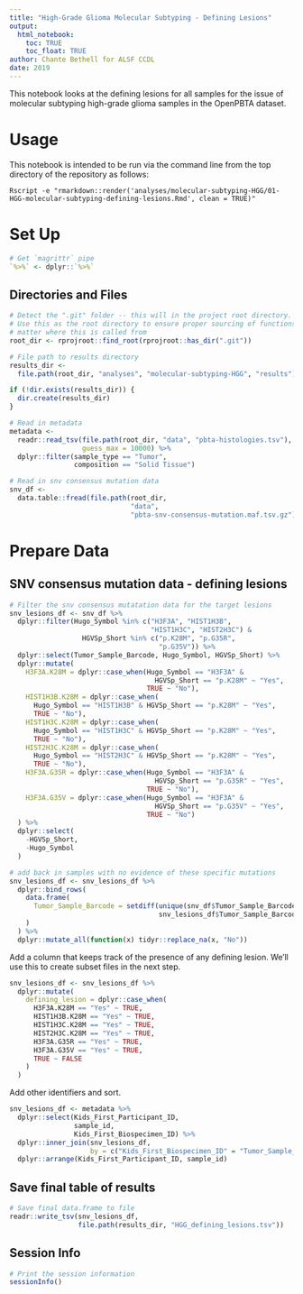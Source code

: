 ```yaml
---
title: "High-Grade Glioma Molecular Subtyping - Defining Lesions"
output: 
  html_notebook:
    toc: TRUE
    toc_float: TRUE
author: Chante Bethell for ALSF CCDL
date: 2019
---
```


This notebook looks at the defining lesions for all samples for the issue of 
molecular subtyping high-grade glioma samples in the OpenPBTA dataset. 

# Usage

This notebook is intended to be run via the command line from the top directory
of the repository as follows:

```
Rscript -e "rmarkdown::render('analyses/molecular-subtyping-HGG/01-HGG-molecular-subtyping-defining-lesions.Rmd', clean = TRUE)"
```

# Set Up

```r
# Get `magrittr` pipe
`%>%` <- dplyr::`%>%`
```

## Directories and Files

```r
# Detect the ".git" folder -- this will in the project root directory.
# Use this as the root directory to ensure proper sourcing of functions no
# matter where this is called from
root_dir <- rprojroot::find_root(rprojroot::has_dir(".git"))

# File path to results directory
results_dir <-
  file.path(root_dir, "analyses", "molecular-subtyping-HGG", "results")

if (!dir.exists(results_dir)) {
  dir.create(results_dir)
}

# Read in metadata
metadata <-
  readr::read_tsv(file.path(root_dir, "data", "pbta-histologies.tsv"), 
                  guess_max = 10000) %>%
  dplyr::filter(sample_type == "Tumor",
                composition == "Solid Tissue") 

# Read in snv consensus mutation data
snv_df <-
  data.table::fread(file.path(root_dir,
                              "data",
                              "pbta-snv-consensus-mutation.maf.tsv.gz"))
```

# Prepare Data 

## SNV consensus mutation data - defining lesions

```r
# Filter the snv consensus mutatation data for the target lesions
snv_lesions_df <- snv_df %>%
  dplyr::filter(Hugo_Symbol %in% c("H3F3A", "HIST1H3B",
                                   "HIST1H3C", "HIST2H3C") &
                  HGVSp_Short %in% c("p.K28M", "p.G35R",
                                     "p.G35V")) %>%
  dplyr::select(Tumor_Sample_Barcode, Hugo_Symbol, HGVSp_Short) %>%
  dplyr::mutate(
    H3F3A.K28M = dplyr::case_when(Hugo_Symbol == "H3F3A" &
                                    HGVSp_Short == "p.K28M" ~ "Yes",
                                  TRUE ~ "No"),
    HIST1H3B.K28M = dplyr::case_when(
      Hugo_Symbol == "HIST1H3B" & HGVSp_Short == "p.K28M" ~ "Yes",
      TRUE ~ "No"),
    HIST1H3C.K28M = dplyr::case_when(
      Hugo_Symbol == "HIST1H3C" & HGVSp_Short == "p.K28M" ~ "Yes",
      TRUE ~ "No"),
    HIST2H3C.K28M = dplyr::case_when(
      Hugo_Symbol == "HIST2H3C" & HGVSp_Short == "p.K28M" ~ "Yes",
      TRUE ~ "No"),
    H3F3A.G35R = dplyr::case_when(Hugo_Symbol == "H3F3A" &
                                    HGVSp_Short == "p.G35R" ~ "Yes",
                                  TRUE ~ "No"),
    H3F3A.G35V = dplyr::case_when(Hugo_Symbol == "H3F3A" &
                                    HGVSp_Short == "p.G35V" ~ "Yes",
                                  TRUE ~ "No")
  ) %>%
  dplyr::select(
    -HGVSp_Short,
    -Hugo_Symbol
  ) 

# add back in samples with no evidence of these specific mutations
snv_lesions_df <- snv_lesions_df %>%
  dplyr::bind_rows(
    data.frame(
      Tumor_Sample_Barcode = setdiff(unique(snv_df$Tumor_Sample_Barcode),
                                     snv_lesions_df$Tumor_Sample_Barcode)
    )
  ) %>%
  dplyr::mutate_all(function(x) tidyr::replace_na(x, "No"))
```

Add a column that keeps track of the presence of any defining lesion.
We'll use this to create subset files in the next step.

```r
snv_lesions_df <- snv_lesions_df %>%
  dplyr::mutate(
    defining_lesion = dplyr::case_when(
      H3F3A.K28M == "Yes" ~ TRUE,
      HIST1H3B.K28M == "Yes" ~ TRUE,
      HIST1H3C.K28M == "Yes" ~ TRUE,
      HIST2H3C.K28M == "Yes" ~ TRUE,
      H3F3A.G35R == "Yes" ~ TRUE,
      H3F3A.G35V == "Yes" ~ TRUE,
      TRUE ~ FALSE
    )
  )
```

Add other identifiers and sort.

```r
snv_lesions_df <- metadata %>%
  dplyr::select(Kids_First_Participant_ID, 
                sample_id, 
                Kids_First_Biospecimen_ID) %>%
  dplyr::inner_join(snv_lesions_df,
                    by = c("Kids_First_Biospecimen_ID" = "Tumor_Sample_Barcode")) %>%
  dplyr::arrange(Kids_First_Participant_ID, sample_id)
```


## Save final table of results

```r
# Save final data.frame to file
readr::write_tsv(snv_lesions_df,
                 file.path(results_dir, "HGG_defining_lesions.tsv"))
```

## Session Info

```r
# Print the session information
sessionInfo()
```
